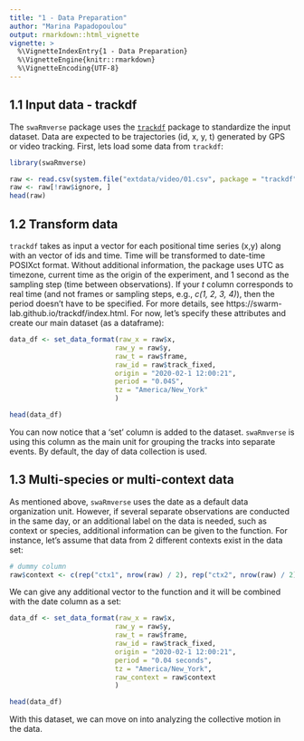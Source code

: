 ```yaml
---
title: "1 - Data Preparation"
author: "Marina Papadopoulou"
output: rmarkdown::html_vignette
vignette: >
  %\VignetteIndexEntry{1 - Data Preparation}
  %\VignetteEngine{knitr::rmarkdown}
  %\VignetteEncoding{UTF-8}
---
```


## 1.1 Input data - trackdf

The `swaRmverse` package uses the [`trackdf`](https://github.com/swarm-lab/trackdf) package to standardize the input dataset. Data are expected to be trajectories (id, x, y, t) generated by GPS or video tracking. First, lets load some data from `trackdf`:

```r
library(swaRmverse)

raw <- read.csv(system.file("extdata/video/01.csv", package = "trackdf"))
raw <- raw[!raw$ignore, ]
head(raw)

```

## 1.2 Transform data

`trackdf` takes as input a vector for each positional time series (x,y) along with an vector of ids and time. Time will be transformed to date-time POSIXct format. Without additional information, the package uses UTC as timezone, current time as the origin of the experiment, and 1 second as the sampling step (time between observations). If your _t_ column corresponds to real time (and not frames or sampling steps, e.g., _c(1, 2, 3, 4)_), then the period doesn't have to be specified. For more details, see https://swarm-lab.github.io/trackdf/index.html. For now, let's specify these attributes and create our main dataset (as a dataframe):

```r

data_df <- set_data_format(raw_x = raw$x,
                          raw_y = raw$y,
                          raw_t = raw$frame,
                          raw_id = raw$track_fixed,
                          origin = "2020-02-1 12:00:21",
                          period = "0.04S",
                          tz = "America/New_York"
                          )

head(data_df)
```
You can now notice that a 'set' column is added to the dataset. `swaRmverse` is using this column as the main unit for grouping the tracks into separate events. By default, the day of data collection is used. 

## 1.3 Multi-species or multi-context data

As mentioned above, `swaRmverse` uses the date as a default data organization unit. However, if several separate observations are conducted in the same day, or an additional label on the data is needed, such as context or species, additional information can be given to the \code{set_data_format} function. For instance, let's assume that data from 2 different contexts exist in the data set:

```r
# dummy column
raw$context <- c(rep("ctx1", nrow(raw) / 2), rep("ctx2", nrow(raw) / 2))

```

We can give any additional vector to the function and it will be combined with the date column as a set:

```r

data_df <- set_data_format(raw_x = raw$x,
                          raw_y = raw$y,
                          raw_t = raw$frame,
                          raw_id = raw$track_fixed,
                          origin = "2020-02-1 12:00:21",
                          period = "0.04 seconds",
                          tz = "America/New_York",
                          raw_context = raw$context
                          )

head(data_df)
```

With this dataset, we can move on into analyzing the collective motion in the data.
